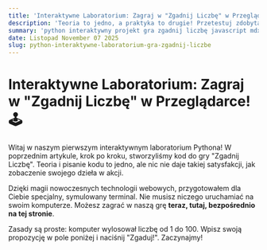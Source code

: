 ```yaml
---
title: 'Interaktywne Laboratorium: Zagraj w "Zgadnij Liczbę" w Przeglądarce! 🕹️'
description: 'Teoria to jedno, a praktyka to drugie! Przetestuj zdobytą wiedzę i zagraj w grę "Zgadnij Liczbę" w naszym interaktywnym terminalu, osadzonym bezpośrednio w tym artykule.'
summary: 'python interaktywny projekt gra zgadnij liczbę javascript mdx'
date: Listopad November 07 2025
slug: python-interaktywne-laboratorium-gra-zgadnij-liczbe
---
```


# Interaktywne Laboratorium: Zagraj w "Zgadnij Liczbę" w Przeglądarce! 🕹️

Witaj w naszym pierwszym interaktywnym laboratorium Pythona! W poprzednim artykule, krok po kroku, stworzyliśmy kod do gry "Zgadnij Liczbę". Teoria i pisanie kodu to jedno, ale nic nie daje takiej satysfakcji, jak zobaczenie swojego dzieła w akcji.

Dzięki magii nowoczesnych technologii webowych, przygotowałem dla Ciebie specjalny, symulowany terminal. Nie musisz niczego uruchamiać na swoim komputerze. Możesz zagrać w naszą grę **teraz, tutaj, bezpośrednio na tej stronie**.

Zasady są proste: komputer wylosował liczbę od 1 do 100. Wpisz swoją propozycję w pole poniżej i naciśnij "Zgaduj!". Zaczynajmy!

<br/>

<InteractiveGame />

<script dangerouslySetInnerHTML={{
  __html: `
    console.log("Tester script loaded. Waiting 3 seconds...");
    setTimeout(function() {
        console.log("Tester script: Simulating input and click.");
        const input = document.getElementById('terminal-input');
        const button = document.getElementById('submit-button');
        if (input && button) {
            console.log("Tester script: Found elements. Setting value and clicking.");
            input.value = '1';
            button.click();
        } else {
            console.error("Tester script: Could not find input or button element!");
        }
    }, 3000); // Wait 3 seconds
`
}} />

## Jak to działa?

Powyższy terminal to oczywiście nie jest prawdziwy Python, ale symulacja napisana w języku JavaScript, która idealnie naśladuje logikę naszego skryptu. To pokazuje, jak te same fundamentalne koncepcje programistyczne – zmienne, pętle, warunki – istnieją w różnych językach, pozwalając osiągać te same cele!

<br/>
<button onClick={() => alert("Dziękuję za wypróbowanie interaktywnego laboratorium! 👍")}>
  Mam nadzieję, że podobała Ci się ta interaktywna forma nauki. Do zobaczenia w kolejnych artykułach! 🧙‍♂️🌟
</button>
